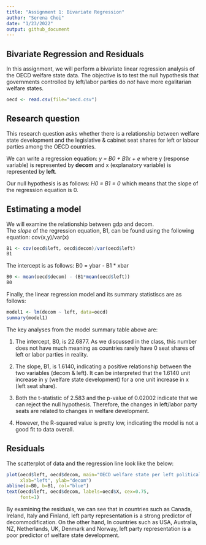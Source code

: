 ```yaml
---
title: "Assignment 1: Bivariate Regression"
author: "Serena Choi"
date: "1/23/2022"
output: github_document
---
```


## Bivariate Regression and Residuals

In this assignment, we will perform a bivariate linear regression analysis of the OECD welfare state data. The objective is to test the null hypothesis that governments controlled by left/labor parties do *not* have more egalitarian welfare states. 

```r
oecd <- read.csv(file="oecd.csv")
```




## Research question 

This research question asks whether there is a relationship between welfare state development and the legislative & cabinet seat shares for left or labour parties among the OECD countries.

We can write a regression equation: 
*y = B0 + B1x + e* 
where y (response variable) is represented by **decom** and x (explanatory variable) is represented by **left**. 


Our null hypothesis is as follows: 
*H0 = B1 = 0*
which means that the slope of the regression equation is 0. 




## Estimating a model 

We will examine the relationship between gdp and decom.  
The *slope* of the regression equation, B1, can be found using the following equation: cov(x,y)/var(x)

```r
B1 <- cov(oecd$left, oecd$decom)/var(oecd$left)
B1
```

The intercept is as follows: B0 = ybar - B1 * xbar

```r
B0 <- mean(oecd$decom) - (B1*mean(oecd$left))
B0
```

Finally, the linear regression model and its summary statistiscs are as follows: 

```r
model1 <- lm(decom ~ left, data=oecd)
summary(model1)
```

The key analyses from the model summary table above are: 

1. The intercept, B0, is 22.6877. As we discussed in the class, this number does not have much meaning as countries rarely have 0 seat shares of left or labor parties in reality. 

2. The slope, B1, is 1.6140, indicating a positive relationship between the two variables (decom & left). It can be interpreted that the 1.6140 unit increase in y (welfare state development) for a one unit increase in x (left seat share). 

3. Both the t-statistic of 2.583 and the p-value of 0.02002 indicate that we can reject the null hypothesis. Therefore, the changes in left/labor party seats are related to changes in welfare development. 
4. However, the R-squared value is pretty low, indicating the model is not a good fit to data overall. 





## Residuals 

The scatterplot of data and the regression line look like the below: 

```r
plot(oecd$left, oecd$decom, main="OECD welfare state per left political party representation", 
     xlab="left", ylab="decom")
abline(a=B0, b=B1, col="blue")
text(oecd$left, oecd$decom, labels=oecd$X, cex=0.75, 
     font=1)
```



By examining the residuals, we can see that in countries such as Canada, Ireland, Italy and Finland, left party representation is a strong predictor of decommodification. On the other hand, In countries such as USA, Australia, NZ, Netherlands, UK, Denmark and Norway, left party representation is a poor predictor of welfare state development. 
